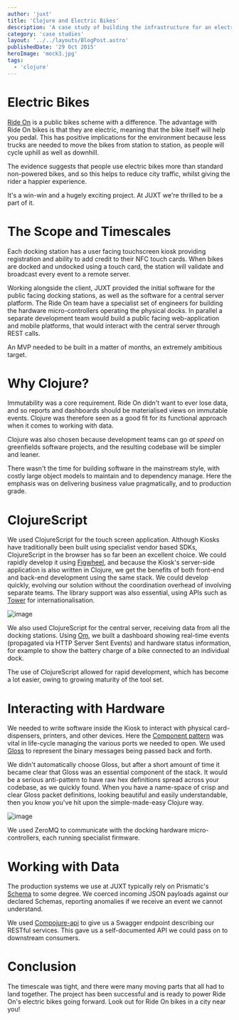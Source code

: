 ```yaml
---
author: 'juxt'
title: 'Clojure and Electric Bikes'
description: 'A case study of building the infrastructure for an electric powered bikes scheme'
category: 'case studies'
layout: '../../layouts/BlogPost.astro'
publishedDate: '29 Oct 2015'
heroImage: 'mock3.jpg'
tags:
  - 'clojure'
---
```



# Electric Bikes

[Ride On](http://www.ride-on.es/en/) is a public bikes scheme with a
difference. The advantage with Ride On bikes is that they are electric,
meaning that the bike itself will help you pedal. This has positive
implications for the environment because less trucks are needed to move
the bikes from station to station, as people will cycle uphill as well
as downhill.

The evidence suggests that people use electric bikes more than standard
non-powered bikes, and so this helps to reduce city traffic, whilst
giving the rider a happier experience.

It's a win-win and a hugely exciting project. At JUXT we're thrilled to
be a part of it.

# The Scope and Timescales

Each docking station has a user facing touchscreen kiosk providing
registration and ability to add credit to their NFC touch cards. When
bikes are docked and undocked using a touch card, the station will
validate and broadcast every event to a remote server.

Working alongside the client, JUXT provided the initial software for the
public facing docking stations, as well as the software for a central
server platform. The Ride On team have a specialist set of engineers for
building the hardware micro-controllers operating the physical docks. In
parallel a separate development team would build a public facing
web-application and mobile platforms, that would interact with the
central server through REST calls.

An MVP needed to be built in a matter of months, an extremely ambitious
target.

# Why Clojure?

Immutability was a core requirement. Ride On didn't want to ever lose
data, and so reports and dashboards should be materialised views on
immutable events. Clojure was therefore seen as a good fit for its
functional approach when it comes to working with data.

Clojure was also chosen because development teams can go _at speed_ on
greenfields software projects, and the resulting codebase will be
simpler and leaner.

There wasn't the time for building software in the mainstream style,
with costly large object models to maintain and to dependency manage.
Here the emphasis was on delivering business value pragmatically, and to
production grade.

# ClojureScript

We used ClojureScript for the touch screen application. Although Kiosks
have traditionally been built using specialist vendor based SDKs,
ClojureScript in the browser has so far been an excellent choice. We
could rapidly develop it using
[Figwheel](https://github.com/bhauman/lein-figwheel), and because the
Kiosk's server-side application is also written in Clojure, we get the
benefits of both front-end and back-end development using the same
stack. We could develop quickly, evolving our solution without the
coordination overhead of involving separate teams. The library support
was also essential, using APIs such as
[Tower](https://github.com/ptaoussanis/tower) for internationalisation.


<Image alt='image' src={rc} />

We also used ClojureScript for the central server, receiving data from
all the docking stations. Using [Om](https://github.com/omcljs/om), we
built a dashboard showing real-time events (propagated via HTTP Server
Sent Events) and hardware status information, for example to show the
battery charge of a bike connected to an individual dock.

The use of ClojureScript allowed for rapid development, which has become
a lot easier, owing to growing maturity of the tool set.

# Interacting with Hardware

We needed to write software inside the Kiosk to interact with physical
card-dispensers, printers, and other devices. Here the [Component
pattern](https://github.com/stuartsierra/component) was vital in
life-cycle managing the various ports we needed to open. We used
[Gloss](https://github.com/ztellman/gloss) to represent the binary
messages being passed back and forth.

We didn't automatically choose Gloss, but after a short amount of time
it became clear that Gloss was an essential component of the stack. It
would be a serious anti-pattern to have raw hex definitions spread
across your codebase, as we quickly found. When you have a name-space of
crisp and clear Gloss packet definitions, looking beautiful and easily
understandable, then you know you've hit upon the simple-made-easy
Clojure way.


<Image alt='image' src={rt} />

We used ZeroMQ to communicate with the docking hardware
micro-controllers, each running specialist firmware.

# Working with Data

The production systems we use at JUXT typically rely on Prismatic's
[Schema](https://github.com/Prismatic/schema) to some degree. We coerced
incoming JSON payloads against our declared Schemas, reporting anomalies
if we receive an event we cannot understand.

We used [Compojure-api](https://github.com/metosin/compojure-api) to
give us a Swagger endpoint describing our RESTful services. This gave us
a self-documented API we could pass on to downstream consumers.

# Conclusion

The timescale was tight, and there were many moving parts that all had
to land together. The project has been successful and is ready to power
Ride On's electric bikes going forward. Look out for Ride On bikes in a
city near you!
